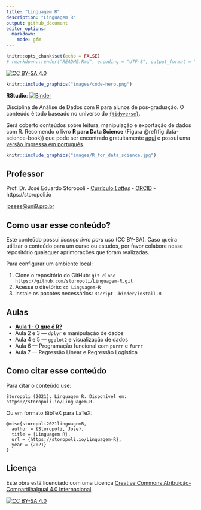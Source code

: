 ```yaml
---
title: "Linguagem R"
description: "Linguagem R"
output: github_document
editor_options:
  markdown:
    mode: gfm
---
```


```r
knitr::opts_chunk$set(echo = FALSE)
# rmarkdown::render("README.Rmd", encoding = "UTF-8", output_format = "github_document")
```

[![CC BY-SA 4.0][cc-by-sa-shield]][cc-by-sa]

```r
knitr::include_graphics("images/code-hero.png")
```

**RStudio**: [![Binder](https://mybinder.org/badge_logo.svg)](https://mybinder.org/v2/gh/storopoli/Estatistica-Bayesiana/master?urlpath=rstudio)

Disciplina de Análise de Dados com R para alunos de pós-graduação. O conteúdo é todo baseado no universo do [`{tidyverse}`](https://www.tidyverse.org).

Será coberto conteúdos sobre leitura, manipulação e exportação de dados com R. Recomendo o livro **R para Data Science** (Figura \@ref(fig:data-science-book)) que pode ser encontrado gratuitamente [aqui](https://r4ds.had.co.nz) e possui uma [versão impressa em português](https://www.amazon.com.br/Para-Data-Science-Hadley-Wickham/dp/8550803243).


```r
knitr::include_graphics("images/R_for_data_science.jpg")
```

## Professor

Prof. Dr. José Eduardo Storopoli - [Currículo *Lattes*](http://lattes.cnpq.br/2281909649311607) - [ORCID](https://orcid.org/0000-0002-0559-5176) - https://storopoli.io

[josees@uni9.pro.br](mailto:josees@uni9.pro.br)

## Como usar esse conteúdo?

Este conteúdo possui *licença livre para uso* (CC BY-SA). Caso queira utilizar o conteúdo para um curso ou estudos, por favor colabore nesse repositório quaisquer aprimorações que foram realizadas.

Para configurar um ambiente local:

1. Clone o repositório do GitHub: `git clone https://github.com/storopoli/Linguagem-R.git`
2. Acesse o diretório: `cd Linguagem-R`
3. Instale os pacotes necessários: `Rscript .binder/install.R`

## Aulas

* [**Aula 1 - O que é R?**](https://storopoli.io/Linguagem-R/1-O_que_e_R.html)
* Aula 2 e 3 — `dplyr` e manipulação de dados
* Aula 4 e 5 — `ggplot2` e visualização de dados
* Aula 6 —  Programação funcional com `purrr` e `furrr`
* Aula 7 — Regressão Linear e Regressão Logística

## Como citar esse conteúdo

Para citar o conteúdo use:

```
Storopoli (2021). Linguagem R. Disponível em: https://storopoli.io/Linguagem-R.
```

Ou em formato BibTeX para LaTeX:

```
@misc{storopoli2021linguagemR,
  author = {Storopoli, Jose},
  title = {Linguagem R},
  url = {https://storopoli.io/Linguagem-R},
  year = {2021}
}
```

## Licença

Este obra está licenciado com uma Licença
[Creative Commons Atribuição-CompartilhaIgual 4.0 Internacional][cc-by-sa].

[![CC BY-SA 4.0][cc-by-sa-image]][cc-by-sa]

[cc-by-sa]: http://creativecommons.org/licenses/by-sa/4.0/
[cc-by-sa-image]: https://licensebuttons.net/l/by-sa/4.0/88x31.png
[cc-by-sa-shield]: https://img.shields.io/badge/License-CC%20BY--SA%204.0-lightgrey.svg
